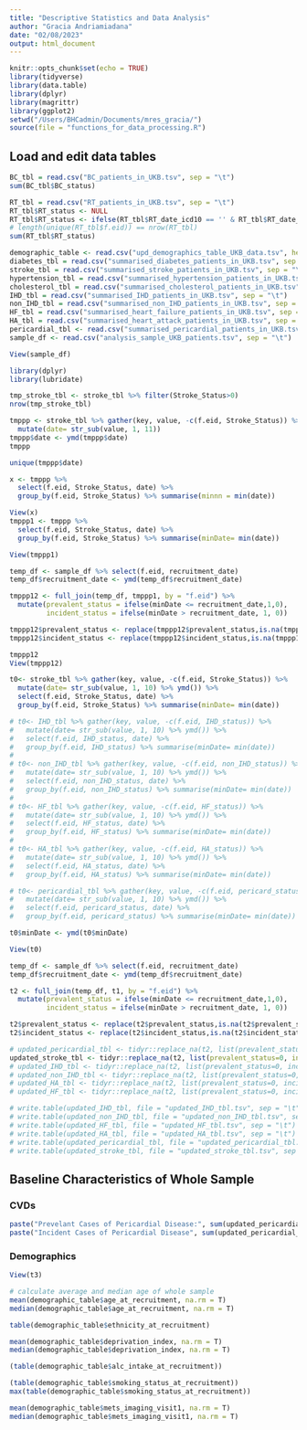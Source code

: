 ```yaml
---
title: "Descriptive Statistics and Data Analysis"
author: "Gracia Andriamiadana"
date: "02/08/2023"
output: html_document
---
```



```r
knitr::opts_chunk$set(echo = TRUE)
library(tidyverse)
library(data.table)
library(dplyr)
library(magrittr)
library(ggplot2)
setwd("/Users/BHCadmin/Documents/mres_gracia/")
source(file = "functions_for_data_processing.R")
```

## Load and edit data tables
```r
BC_tbl = read.csv("BC_patients_in_UKB.tsv", sep = "\t")
sum(BC_tbl$BC_status)

RT_tbl = read.csv("RT_patients_in_UKB.tsv", sep = "\t")
RT_tbl$RT_status <- NULL
RT_tbl$RT_status <- ifelse(RT_tbl$RT_date_icd10 == '' & RT_tbl$RT_date_opcs4 == '', 0, 1) 
# length(unique(RT_tbl$f.eid)) == nrow(RT_tbl) 
sum(RT_tbl$RT_status)

demographic_table <- read.csv("upd_demographics_table_UKB_data.tsv", header = T, sep = "\t")
diabetes_tbl = read.csv("summarised_diabetes_patients_in_UKB.tsv", sep = "\t")
stroke_tbl = read.csv("summarised_stroke_patients_in_UKB.tsv", sep = "\t")
hypertension_tbl = read.csv("summarised_hypertension_patients_in_UKB.tsv", sep = "\t")
cholesterol_tbl = read.csv("summarised_cholesterol_patients_in_UKB.tsv", sep = "\t")
IHD_tbl = read.csv("summarised_IHD_patients_in_UKB.tsv", sep = "\t")
non_IHD_tbl = read.csv("summarised_non_IHD_patients_in_UKB.tsv", sep = "\t")
HF_tbl = read.csv("summarised_heart_failure_patients_in_UKB.tsv", sep = "\t")
HA_tbl = read.csv("summarised_heart_attack_patients_in_UKB.tsv", sep = "\t")
pericardial_tbl <- read.csv("summarised_pericardial_patients_in_UKB.tsv", sep = "\t")
sample_df <- read.csv("analysis_sample_UKB_patients.tsv", sep = "\t")

View(sample_df)
```
```r
library(dplyr)
library(lubridate)

tmp_stroke_tbl <- stroke_tbl %>% filter(Stroke_Status>0)
nrow(tmp_stroke_tbl)

tmppp <- stroke_tbl %>% gather(key, value, -c(f.eid, Stroke_Status)) %>%
  mutate(date= str_sub(value, 1, 11)) 
tmppp$date <- ymd(tmppp$date)
tmppp       

unique(tmppp$date)

x <- tmppp %>% 
  select(f.eid, Stroke_Status, date) %>% 
  group_by(f.eid, Stroke_Status) %>% summarise(minnn = min(date))

View(x)
tmppp1 <- tmppp %>% 
  select(f.eid, Stroke_Status, date) %>% 
  group_by(f.eid, Stroke_Status) %>% summarise(minDate= min(date))

View(tmppp1)

temp_df <- sample_df %>% select(f.eid, recruitment_date) 
temp_df$recruitment_date <- ymd(temp_df$recruitment_date)

tmppp12 <- full_join(temp_df, tmppp1, by = "f.eid") %>% 
  mutate(prevalent_status = ifelse(minDate <= recruitment_date,1,0),
         incident_status = ifelse(minDate > recruitment_date, 1, 0))

tmppp12$prevalent_status <- replace(tmppp12$prevalent_status,is.na(tmppp12$prevalent_status),0)
tmppp12$incident_status <- replace(tmppp12$incident_status,is.na(tmppp12$incident_status),0)

tmppp12
View(tmppp12)
```



```r
 
t0<- stroke_tbl %>% gather(key, value, -c(f.eid, Stroke_Status)) %>%
  mutate(date= str_sub(value, 1, 10) %>% ymd()) %>% 
  select(f.eid, Stroke_Status, date) %>% 
  group_by(f.eid, Stroke_Status) %>% summarise(minDate= min(date))

# t0<- IHD_tbl %>% gather(key, value, -c(f.eid, IHD_status)) %>%
#   mutate(date= str_sub(value, 1, 10) %>% ymd()) %>% 
#   select(f.eid, IHD_status, date) %>% 
#   group_by(f.eid, IHD_status) %>% summarise(minDate= min(date))
# 
# t0<- non_IHD_tbl %>% gather(key, value, -c(f.eid, non_IHD_status)) %>%
#   mutate(date= str_sub(value, 1, 10) %>% ymd()) %>% 
#   select(f.eid, non_IHD_status, date) %>% 
#   group_by(f.eid, non_IHD_status) %>% summarise(minDate= min(date))
# 
# t0<- HF_tbl %>% gather(key, value, -c(f.eid, HF_status)) %>%
#   mutate(date= str_sub(value, 1, 10) %>% ymd()) %>% 
#   select(f.eid, HF_status, date) %>% 
#   group_by(f.eid, HF_status) %>% summarise(minDate= min(date))
# 
# t0<- HA_tbl %>% gather(key, value, -c(f.eid, HA_status)) %>%
#   mutate(date= str_sub(value, 1, 10) %>% ymd()) %>% 
#   select(f.eid, HA_status, date) %>% 
#   group_by(f.eid, HA_status) %>% summarise(minDate= min(date))

# t0<- pericardial_tbl %>% gather(key, value, -c(f.eid, pericard_status)) %>% 
#   mutate(date= str_sub(value, 1, 10) %>% ymd()) %>% 
#   select(f.eid, pericard_status, date) %>% 
#   group_by(f.eid, pericard_status) %>% summarise(minDate= min(date))

t0$minDate <- ymd(t0$minDate)

View(t0)

temp_df <- sample_df %>% select(f.eid, recruitment_date) 
temp_df$recruitment_date <- ymd(temp_df$recruitment_date)

t2 <- full_join(temp_df, t1, by = "f.eid") %>% 
  mutate(prevalent_status = ifelse(minDate <= recruitment_date,1,0),
         incident_status = ifelse(minDate > recruitment_date, 1, 0))

t2$prevalent_status <- replace(t2$prevalent_status,is.na(t2$prevalent_status),0)
t2$incident_status <- replace(t2$incident_status,is.na(t2$incident_status),0)

# updated_pericardial_tbl <- tidyr::replace_na(t2, list(prevalent_status=0, incident_status=0))
updated_stroke_tbl <- tidyr::replace_na(t2, list(prevalent_status=0, incident_status=0))
# updated_IHD_tbl <- tidyr::replace_na(t2, list(prevalent_status=0, incident_status=0))
# updated_non_IHD_tbl <- tidyr::replace_na(t2, list(prevalent_status=0, incident_status=0))
# updated_HA_tbl <- tidyr::replace_na(t2, list(prevalent_status=0, incident_status=0))
# updated_HF_tbl <- tidyr::replace_na(t2, list(prevalent_status=0, incident_status=0))

# write.table(updated_IHD_tbl, file = "updated_IHD_tbl.tsv", sep = "\t")
# write.table(updated_non_IHD_tbl, file = "updated_non_IHD_tbl.tsv", sep = "\t")
# write.table(updated_HF_tbl, file = "updated_HF_tbl.tsv", sep = "\t")
# write.table(updated_HA_tbl, file = "updated_HA_tbl.tsv", sep = "\t")
# write.table(updated_pericardial_tbl, file = "updated_pericardial_tbl.tsv", sep = "\t")
# write.table(updated_stroke_tbl, file = "updated_stroke_tbl.tsv", sep = "\t")
```

## Baseline Characteristics of Whole Sample

### CVDs

```r

paste("Prevelant Cases of Pericardial Disease:", sum(updated_pericardial_tbl$prevalent_status))
paste("Incident Cases of Pericardial Disease", sum(updated_pericardial_tbl$incident_status))

```

### Demographics

```r
View(t3)

# calculate average and median age of whole sample
mean(demographic_table$age_at_recruitment, na.rm = T)
median(demographic_table$age_at_recruitment, na.rm = T)

table(demographic_table$ethnicity_at_recruitment)

mean(demographic_table$deprivation_index, na.rm = T)
median(demographic_table$deprivation_index, na.rm = T)

(table(demographic_table$alc_intake_at_recruitment))

(table(demographic_table$smoking_status_at_recruitment))
max(table(demographic_table$smoking_status_at_recruitment))

mean(demographic_table$mets_imaging_visit1, na.rm = T)
median(demographic_table$mets_imaging_visit1, na.rm = T)
```


